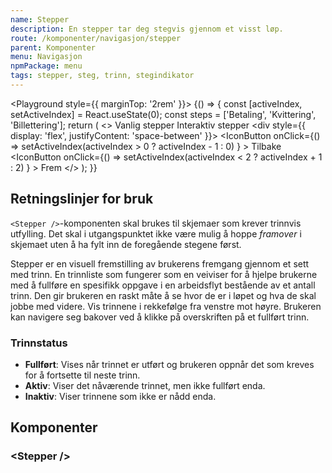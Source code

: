 ```yaml
---
name: Stepper
description: En stepper tar deg stegvis gjennom et visst løp.
route: /komponenter/navigasjon/stepper
parent: Komponenter
menu: Navigasjon
npmPackage: menu
tags: stepper, steg, trinn, stegindikator
---
```



<PageHeader />

<Playground style={{ marginTop: '2rem' }}>
  {() => {
    const [activeIndex, setActiveIndex] = React.useState(0);
    const steps = ['Betaling', 'Kvittering', 'Billettering'];
    return (
      <>
        <Label>Vanlig stepper</Label>
        <Stepper steps={steps} activeIndex={1} />
        <Label>Interaktiv stepper</Label>
        <Stepper
          steps={steps}
          activeIndex={activeIndex}
          onStepClick={setActiveIndex}
          interactive
        />
        <div style={{ display: 'flex', justifyContent: 'space-between' }}>
          <IconButton
            onClick={() =>
              setActiveIndex(activeIndex > 0 ? activeIndex - 1 : 0)
            }
          >
            Tilbake
          </IconButton>
          <IconButton
            onClick={() =>
              setActiveIndex(activeIndex < 2 ? activeIndex + 1 : 2)
            }
          >
            Frem
          </IconButton>
        </div>
      </>
    );
  }}
</Playground>

## Retningslinjer for bruk

`<Stepper />`-komponenten skal brukes til skjemaer som krever trinnvis utfylling. Det skal i utgangspunktet ikke være mulig å hoppe _framover_ i skjemaet uten å ha fylt inn de foregående stegene først.

Stepper er en visuell fremstilling av brukerens fremgang gjennom et sett med trinn.
En trinnliste som fungerer som en veiviser for å hjelpe brukerne med å fullføre en spesifikk oppgave i
en arbeidsflyt bestående av et antall trinn. Den gir brukeren en raskt måte å se hvor de er i løpet og
hva de skal jobbe med videre. Vis trinnene i rekkefølge fra venstre mot høyre.
Brukeren kan navigere seg bakover ved å klikke på overskriften på et fullført trinn.

### Trinnstatus

- **Fullført**: Vises når trinnet er utført og brukeren oppnår det som kreves for å fortsette til neste trinn.
- **Aktiv**: Viser det nåværende trinnet, men ikke fullført enda.
- **Inaktiv**: Viser trinnene som ikke er nådd enda.

## Komponenter

### <Stepper /\>

<ImportStatement imports="Stepper" />
<Props of={Stepper} />
